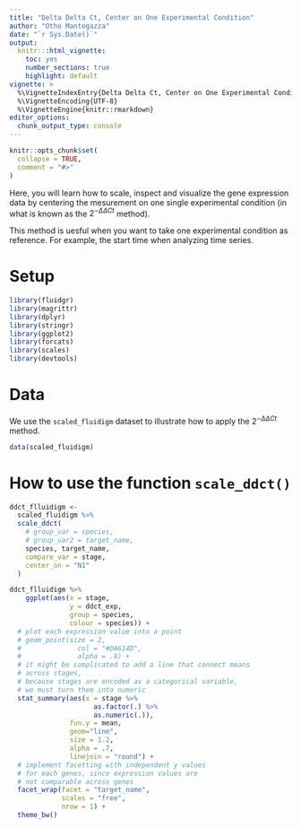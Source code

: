 ```yaml
---
title: "Delta Delta Ct, Center on One Experimental Condition"
author: "Otho Mantegazza"
date: "`r Sys.Date()`"
output:
  knitr:::html_vignette:
    toc: yes
    number_sections: true
    highlight: default
vignette: >
  %\VignetteIndexEntry{Delta Delta Ct, Center on One Experimental Condition}
  %\VignetteEncoding{UTF-8}
  %\VignetteEngine{knitr::rmarkdown}
editor_options: 
  chunk_output_type: console
---
```


```r
knitr::opts_chunk$set(
  collapse = TRUE,
  comment = "#>"
)
```


Here, you will learn how to scale, inspect and visualize the gene expression data by centering the mesurement on one single experimental condition (in what is known as the $2^{ - \Delta \Delta Ct}$ method).

This method is uesful when you want to take one experimental condition as reference. For example, the start time when analyzing time series.

# Setup

```r
library(fluidgr)
library(magrittr)
library(dplyr)
library(stringr)
library(ggplot2)
library(forcats)
library(scales)
library(devtools)
```

# Data

We use the `scaled_fluidigm` dataset to illustrate how to apply the $2^{ - \Delta \Delta Ct}$ method.

```r
data(scaled_fluidigm)
```

# How to use the function `scale_ddct()`

```r
ddct_flluidigm <- 
  scaled_fluidigm %>% 
  scale_ddct(
    # group_var = species,
    # group_var2 = target_name,
    species, target_name,
    compare_var = stage,
    center_on = "N1"
  )

ddct_flluidigm %>% 
    ggplot(aes(x = stage,
               y = ddct_exp,
               group = species,
               colour = species)) +
  # plot each expression value into a point
  # geom_point(size = 2,
  #              col = "#DA614D",
  #              alpha = .8) +
  # it might be complicated to add a line that connect means
  # across stages,
  # because stages are encoded as a categorical variable,
  # we must turn them into numeric
  stat_summary(aes(x = stage %>%
                     as.factor(.) %>%
                     as.numeric(.)),
               fun.y = mean,
               geom="line",
               size = 1.2,
               alpha = .7,
               linejoin = "round") +
  # implement facetting with independent y values
  # for each genes, since expression values are
  # not comparable across genes
  facet_wrap(facet = "target_name",
             scales = "free",
             nrow = 1) +
  theme_bw() 
```

